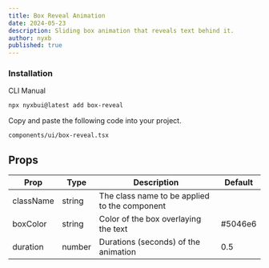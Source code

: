 ```yaml
---
title: Box Reveal Animation
date: 2024-05-23
description: Sliding box animation that reveals text behind it.
author: nyxb
published: true
---
```


<ComponentPreview name="box-reveal-demo" />


### Installation

<Tabs defaultValue="cli">

<TabsList>
  <TabsTrigger value="cli">CLI</TabsTrigger>
  <TabsTrigger value="manual">Manual</TabsTrigger>
</TabsList>
<TabsContent value="cli">

```bash
npx nyxbui@latest add box-reveal
```

</TabsContent>

<TabsContent value="manual">

<Steps>

Copy and paste the following code into your project.

```text
components/ui/box-reveal.tsx
```

<ComponentSource name="box-reveal" />

</Steps>

</TabsContent>

</Tabs>

## Props

| Prop      | Type   | Description                                   | Default |
| --------- | ------ | --------------------------------------------- | ------- |
| className | string | The class name to be applied to the component |         |
| boxColor  | string | Color of the box overlaying the text          | #5046e6 |
| duration  | number | Durations (seconds) of the animation          | 0.5     |
